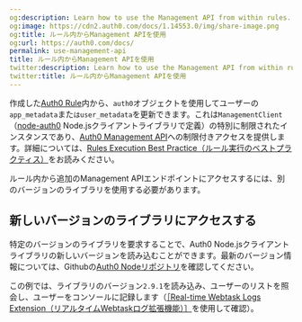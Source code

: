 ```yaml
---
og:description: Learn how to use the Management API from within rules.
og:image: https://cdn2.auth0.com/docs/1.14553.0/img/share-image.png
og:title: ルール内からManagement APIを使用
og:url: https://auth0.com/docs/
permalink: use-management-api
title: ルール内からManagement APIを使用
twitter:description: Learn how to use the Management API from within rules.
twitter:title: ルール内からManagement APIを使用
---
```




作成した[Auth0 Rule](/rules)内から、`auth0`オブジェクトを使用してユーザーの`app_metadata`また`はuser_metadata`を更新できます。これは`ManagementClient`（[node-auth0](https://github.com/auth0/node-auth0) Node.jsクライアントライブラリで定義）の特別に制限されたインスタンスであり、[Auth0 Management API](/api/management/v2)への制限付きアクセスを提供します。詳細については、[Rules Execution Best Practice（ルール実行のベストプラクティス）](/rules-best-practices/rules-execution-best-practices)をお読みください。

ルール内から追加のManagement APIエンドポイントにアクセスするには、別のバージョンのライブラリを使用する必要があります。



## 新しいバージョンのライブラリにアクセスする

特定のバージョンのライブラリを要求することで、Auth0 Node.jsクライアントライブラリの新しいバージョンを読み込むことができます。最新のバージョン情報については、Githubの[Auth0 Nodeリポジトリ](https://github.com/auth0/node-auth0)を確認してください。

この例では、ライブラリのバージョン`2.9.1`を読み込み、ユーザーのリストを照会し、ユーザーをコンソールに記録します（[［Real-time Webtask Logs Extension（リアルタイムWebtaskログ拡張機能）］](/extensions/real-time-webtask-logs)を使用して確認）。